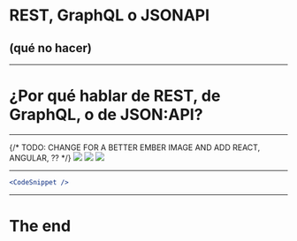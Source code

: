 
# REST, GraphQL o JSONAPI
## (qué no hacer)

---

# ¿Por qué hablar de REST, de GraphQL, o de JSON:API?

---

<div style={{ display: 'flex', width: '100%' }}>
  {/* TODO: CHANGE FOR A BETTER EMBER IMAGE AND ADD REACT, ANGULAR, ?? */}
  <img style={{ width: '33%' }} src="./img/ember.png"/>
  <img style={{ width: '33%' }} src="./img/vue.png"/>
  <img style={{ width: '33%' }} src="./img/svelte.png"/>
</div>

---

```jsx
<CodeSnippet />
```

---

# The end